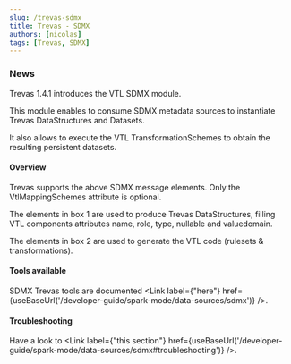 ```yaml
---
slug: /trevas-sdmx
title: Trevas - SDMX
authors: [nicolas]
tags: [Trevas, SDMX]
---
```



### News

Trevas 1.4.1 introduces the VTL SDMX module.

This module enables to consume SDMX metadata sources to instantiate Trevas DataStructures and Datasets.

It also allows to execute the VTL TransformationSchemes to obtain the resulting persistent datasets.

#### Overview

<div style={{ textAlign: 'center' }}>
	<ThemedImage
		alt="VTL SDMX Diagram"
		sources={{
			light: useBaseUrl('/img/vtl-sdmx-light.svg'),
			dark: useBaseUrl('/img/vtl-sdmx-dark.svg'),
		}}
	/>
</div>

Trevas supports the above SDMX message elements. Only the VtlMappingSchemes attribute is optional.

The elements in box 1 are used to produce Trevas DataStructures, filling VTL components attributes name, role, type, nullable and valuedomain.

The elements in box 2 are used to generate the VTL code (rulesets & transformations).

#### Tools available

SDMX Trevas tools are documented <Link label={"here"} href={useBaseUrl('/developer-guide/spark-mode/data-sources/sdmx')} />.

#### Troubleshooting

Have a look to <Link label={"this section"} href={useBaseUrl('/developer-guide/spark-mode/data-sources/sdmx#troubleshooting')} />.
